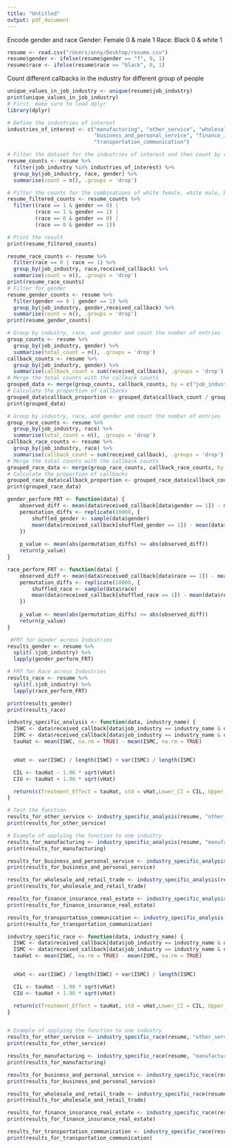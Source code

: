 ```yaml
---
title: "Untitled"
output: pdf_document
---
```

Encode gender and race
Gender: Female 0 & male 1
Race: Black 0 & white 1
```r
resume <- read.csv("/Users/anny/Desktop/resume.csv")
resume$gender <- ifelse(resume$gender == "f", 0, 1)
resume$race <- ifelse(resume$race == "black", 0, 1)
```
Count different callbacks in the industry for different group of people
```r
unique_values_in_job_industry <- unique(resume$job_industry)
print(unique_values_in_job_industry)
# First, make sure to load dplyr
library(dplyr)

# Define the industries of interest
industries_of_interest <- c("manufacturing", "other_service", "wholesale_and_retail_trade",
                            "business_and_personal_service", "finance_insurance_real_estate", 
                            "transportation_communication")

# Filter the dataset for the industries of interest and then count by race, gender, and industry
resume_counts <- resume %>%
  filter(job_industry %in% industries_of_interest) %>%
  group_by(job_industry, race, gender) %>%
  summarise(count = n(), .groups = 'drop')

# Filter the counts for the combinations of white female, white male, black female, black male
resume_filtered_counts <- resume_counts %>%
  filter((race == 1 & gender == 0) |
         (race == 1 & gender == 1) |
         (race == 0 & gender == 0) |
         (race == 0 & gender == 1))

# Print the result
print(resume_filtered_counts)

```
```r
resume_race_counts <- resume %>%
  filter(race == 0 | race == 1) %>%
  group_by(job_industry, race,received_callback) %>%
  summarise(count = n(), .groups = 'drop')
print(resume_race_counts)
# Filter for gender
resume_gender_counts <- resume %>%
  filter(gender == 0 | gender == 1) %>%
  group_by(job_industry, gender,received_callback) %>%
  summarise(count = n(), .groups = 'drop')
print(resume_gender_counts)
```
```r
# Group by industry, race, and gender and count the number of entries
group_counts <- resume %>%
  group_by(job_industry, gender) %>%
  summarise(total_count = n(), .groups = 'drop')
callback_counts <- resume %>%
  group_by(job_industry, gender) %>%
  summarise(callback_count = sum(received_callback), .groups = 'drop')
# Merge the total counts with the callback counts
grouped_data <- merge(group_counts, callback_counts, by = c("job_industry", "gender"))
# Calculate the proportion of callbacks
grouped_data$callback_proportion <- grouped_data$callback_count / grouped_data$total_count
print(grouped_data)

# Group by industry, race, and gender and count the number of entries
group_race_counts <- resume %>%
  group_by(job_industry, race) %>%
  summarise(total_count = n(), .groups = 'drop')
callback_race_counts <- resume %>%
  group_by(job_industry, race) %>%
  summarise(callback_count = sum(received_callback), .groups = 'drop')
# Merge the total counts with the callback counts
grouped_race_data <- merge(group_race_counts, callback_race_counts, by = c("job_industry", "race"))
# Calculate the proportion of callbacks
grouped_race_data$callback_proportion <- grouped_race_data$callback_count / grouped_race_data$total_count
print(grouped_race_data)
```
```r
gender_perform_FRT <- function(data) {
    observed_diff <- mean(data$received_callback[data$gender == 1]) - mean(data$received_callback[data$gender == 0])
    permutation_diffs <- replicate(10000, {
        shuffled_gender <- sample(data$gender)
        mean(data$received_callback[shuffled_gender == 1]) - mean(data$received_callback[shuffled_gender == 0])
    })
    
    p_value <- mean(abs(permutation_diffs) >= abs(observed_diff))
    return(p_value)
}

race_perform_FRT <- function(data) {
    observed_diff <- mean(data$received_callback[data$race == 1]) - mean(data$received_callback[data$race == 0])
    permutation_diffs <- replicate(10000, {
        shuffled_race <- sample(data$race)
        mean(data$received_callback[shuffled_race == 1]) - mean(data$received_callback[shuffled_race == 0])
    })
    
    p_value <- mean(abs(permutation_diffs) >= abs(observed_diff))
    return(p_value)
}

```

```r
 #FRT for Gender across Industries
results_gender <- resume %>%
  split(.$job_industry) %>%
  lapply(gender_perform_FRT)

# FRT for Race across Industries
results_race <- resume %>%
  split(.$job_industry) %>%
  lapply(race_perform_FRT)
```
```r
print(results_gender)
print(results_race)
```


```r
industry_specific_analysis <- function(data, industry_name) {
  ISWC <- data$received_callback[data$job_industry == industry_name & data$gender == 0]
  ISMC <- data$received_callback[data$job_industry == industry_name & data$gender == 1]
  tauHat <- mean(ISWC, na.rm = TRUE) - mean(ISMC, na.rm = TRUE)


  vHat <- var(ISWC) / length(ISWC) + var(ISMC) / length(ISMC)

  CIL <- tauHat - 1.96 * sqrt(vHat)
  CIU <- tauHat + 1.96 * sqrt(vHat)

  return(c(Treatment_Effect = tauHat, std = vHat,Lower_CI = CIL, Upper_CI = CIU))
}

# Test the function
results_for_other_service <- industry_specific_analysis(resume, "other_service")
print(results_for_other_service)

```
```r
# Example of applying the function to one industry
results_for_manufacturing <- industry_specific_analysis(resume, "manufacturing")
print(results_for_manufacturing)

results_for_business_and_personal_service <- industry_specific_analysis(resume, "business_and_personal_service")
print(results_for_business_and_personal_service)

results_for_wholesale_and_retail_trade <- industry_specific_analysis(resume, "wholesale_and_retail_trade")
print(results_for_wholesale_and_retail_trade)

results_for_finance_insurance_real_estate <- industry_specific_analysis(resume, "finance_insurance_real_estate")
print(results_for_finance_insurance_real_estate)

results_for_transportation_communication <- industry_specific_analysis(resume, "transportation_communication")
print(results_for_transportation_communication)
```


```r
industry_specific_race <- function(data, industry_name) {
  ISWC <- data$received_callback[data$job_industry == industry_name & data$race == 0]
  ISMC <- data$received_callback[data$job_industry == industry_name & data$race == 1]
  tauHat <- mean(ISWC, na.rm = TRUE) - mean(ISMC, na.rm = TRUE)


  vHat <- var(ISWC) / length(ISWC) + var(ISMC) / length(ISMC)

  CIL <- tauHat - 1.96 * sqrt(vHat)
  CIU <- tauHat + 1.96 * sqrt(vHat)

  return(c(Treatment_Effect = tauHat, std = vHat,Lower_CI = CIL, Upper_CI = CIU))
}


# Example of applying the function to one industry
results_for_other_service <- industry_specific_race(resume, "other_service")
print(results_for_other_service)

results_for_manufacturing <- industry_specific_race(resume, "manufacturing")
print(results_for_manufacturing)

results_for_business_and_personal_service <- industry_specific_race(resume, "business_and_personal_service")
print(results_for_business_and_personal_service)

results_for_wholesale_and_retail_trade <- industry_specific_race(resume, "wholesale_and_retail_trade")
print(results_for_wholesale_and_retail_trade)

results_for_finance_insurance_real_estate <- industry_specific_race(resume, "finance_insurance_real_estate")
print(results_for_finance_insurance_real_estate)

results_for_transportation_communication <- industry_specific_race(resume, "transportation_communication")
print(results_for_transportation_communication)
```